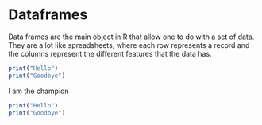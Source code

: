 
# Dataframes 

Data frames are the main object in R that allow one to do with a set of data. They are a lot like spreadsheets, where each row represents a record and the columns represent the different features that the data has.

```r
print("Hello")
print("Goodbye")
```

I am the champion

```r
print("Hello")
print("Goodbye")
```
